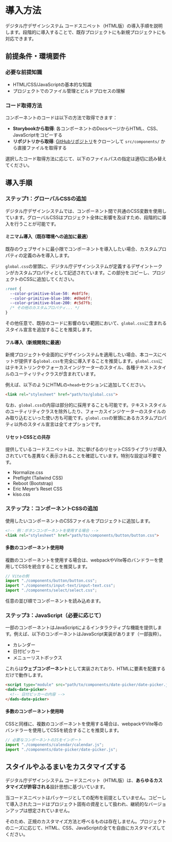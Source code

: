 
<Meta title="Documents/導入方法" />

<Unstyled>
<div className="prose">

# 導入方法

デジタル庁デザインシステム コードスニペット（HTML版）の導入手順を説明します。段階的に導入することで、既存プロジェクトにも新規プロジェクトにも対応できます。

## 前提条件・環境要件

### 必要な前提知識
- HTML/CSS/JavaScriptの基本的な知識
- プロジェクトでのファイル管理とビルドプロセスの理解

### コード取得方法
コンポーネントのコードは以下の方法で取得できます：

- **Storybookから取得**: 各コンポーネントのDocsページからHTML、CSS、JavaScriptをコピーする
- **リポジトリから取得**: [GitHubリポジトリ](https://github.com/digital-go-jp/design-system-example-components-html)をクローンして `src/components/` から直接ファイルを取得する

選択したコード取得方法に応じて、以下のファイルパスの指定は適切に読み替えてください。

## 導入手順

### ステップ1：グローバルCSSの追加

デジタル庁デザインシステムでは、コンポーネント間で共通のCSS変数を使用しています。グローバルCSSはプロジェクト全体に影響を及ぼすため、段階的に導入を行うことが可能です。

#### ミニマム導入（既存環境への追加に最適）

既存のウェブサイトに最小限でコンポーネントを導入したい場合、カスタムプロパティの定義のみを導入します。

`global.css`の冒頭に、デジタル庁デザインシステムが定義するデザイントークンがカスタムプロパティとして記述されています。この部分をコピーし、プロジェクトのCSSに追加してください。

```css
:root {
  --color-primitive-blue-50: #e8f1fe;
  --color-primitive-blue-100: #d9e6ff;
  --color-primitive-blue-200: #c5d7fb;
  /* その他のカスタムプロパティ... */
}
```

その他任意で、既存のコードに影響のない範囲において、`global.css`に含まれるスタイル宣言を追加することを推奨します。

#### フル導入（新規開発に最適）

新規プロジェクトや全面的にデザインシステムを適用したい場合、本コースにペットが提供する`global.css`を完全に導入することを推奨します。`global.css`にはテキストリンクやフォーカスインジケーターのスタイル、各種テキストスタイルのユーティリティクラスが含まれています。

例えば、以下のようにHTMLの`<head>`セクションに追加してください。

```html
<link rel="stylesheet" href="path/to/global.css">
```

なお、`global.css`の内容は部分的に採用することも可能です。テキストスタイルのユーティリティクラスを除外したり、フォーカスインジケーターのスタイルのみ取り込むといった使い方も可能です。`global.css`の冒頭にあるカスタムプロパティ以外のスタイル宣言は全てオプションです。

#### リセットCSSとの共存

提供しているコードスニペットは、次に挙げるのリセットCSSライブラリが導入されていても差異なく表示されることを確認しています。特別な設定は不要です。

- Normalize.css
- Preflight (Tailwind CSS)
- Reboot (Bootstrap)
- Eric Meyer’s Reset CSS
- kiso.css

### ステップ2：コンポーネントCSSの追加

使用したいコンポーネントのCSSファイルをプロジェクトに追加します。

```html
<!-- 例：ボタンコンポーネントを使用する場合 -->
<link rel="stylesheet" href="path/to/components/button/button.css">
```

#### 多数のコンポーネント使用時

複数のコンポーネントを使用する場合は、webpackやVite等のバンドラーを使用してCSSを統合することを推奨します。

```javascript
// Viteの例
import "./components/button/button.css";
import "./components/input-text/input-text.css";
import "./components/select/select.css";
```

任意の並び順でコンポーネントを読み込めます。

### ステップ3：JavaScript（必要に応じて）

一部のコンポーネントはJavaScriptによるインタラクティブな機能を提供します。例えば、以下のコンポーネントはJavaScript実装があります（一部抜粋）。

- カレンダー
- 日付ピッカー
- メニューリストボックス

これらは**ウェブコンポーネント**として実装されており、HTMLに要素を配置するだけで動作します。

```html
<script type="module" src="path/to/components/date-picker/date-picker.js"></script>
<dads-date-picker>
  <!-- 日付ピッカーの内容 -->
</dads-date-picker>
```

#### 多数のコンポーネント使用時

CSSと同様に、複数のコンポーネントを使用する場合は、webpackやVite等のバンドラーを使用してCSSを統合することを推奨します。

```javascript
// 必要なコンポーネントのJSをインポート
import "./components/calendar/calendar.js";
import "./components/date-picker/date-picker.js";
```

## スタイルやふるまいをカスタマイズする

デジタル庁デザインシステム コードスニペット（HTML版）は、**あらゆるカスタマイズが許容される**設計思想に基づいています。

当コードスニペットはパッケージとしての配布を前提としていません。コピーして導入されたコードはプロジェクト固有の資産として扱われ、継続的なバージョンアップは想定されていません。

そのため、正規のカスタマイズ方法と呼べるものは存在しません。プロジェクトのニーズに応じて、HTML、CSS、JavaScriptの全てを自由にカスタマイズしてください。

</div>
</Unstyled>
